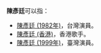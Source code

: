 '''陳彥廷'''可以指：
*[[陳彥廷_(1982年)|陳彥廷 (1982年)]]，台灣演員。
*[[陳彥廷_(香港)|陳彥廷 (香港)]]，香港歌手。
*[[陳彥廷_(1999年)|陳彥廷 (1999年)]]，臺灣演員。
{{disambiguation|Y|Cat=三字陈姓人名消歧义}}
